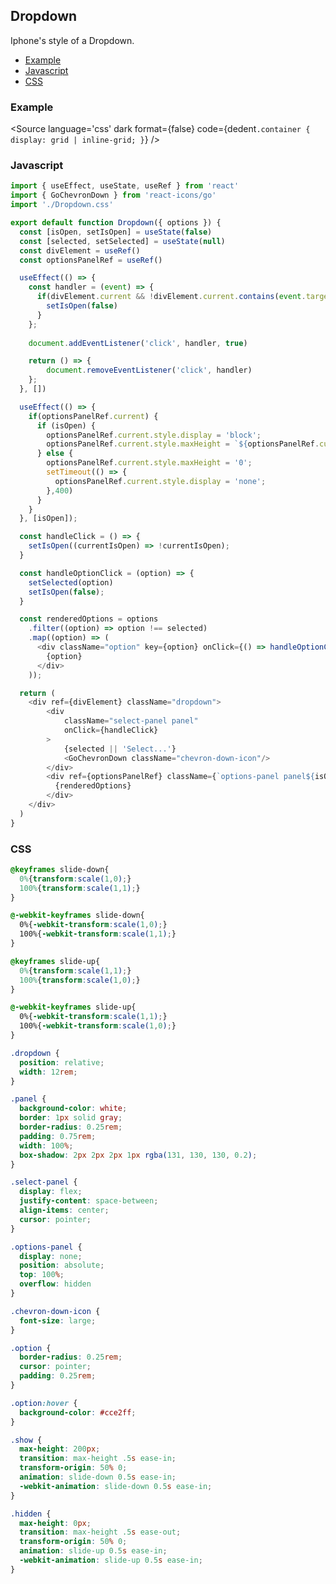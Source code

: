 <!-- Dropdown-MDX-Documentation.mdx -->



## Dropdown

Iphone's style of a Dropdown.

- [Example](#Example)
- [Javascript](#Javascript)
- [CSS](#CSS)

### Example
<Source
  language='css'
  dark
  format={false}
  code={dedent`
     .container {
       display: grid | inline-grid;
     }
  `}
/>

### Javascript
```javascript
import { useEffect, useState, useRef } from 'react'
import { GoChevronDown } from 'react-icons/go'
import './Dropdown.css'

export default function Dropdown({ options }) {
  const [isOpen, setIsOpen] = useState(false)
  const [selected, setSelected] = useState(null)
  const divElement = useRef()
  const optionsPanelRef = useRef()

  useEffect(() => {
    const handler = (event) => {
      if(divElement.current && !divElement.current.contains(event.target)) {
        setIsOpen(false)
      }
    };
    
    document.addEventListener('click', handler, true)

    return () => {
        document.removeEventListener('click', handler)
    };
  }, [])

  useEffect(() => {
    if(optionsPanelRef.current) {
      if (isOpen) {
        optionsPanelRef.current.style.display = 'block';
        optionsPanelRef.current.style.maxHeight = `${optionsPanelRef.current.scrollHeight}px`;
      } else {
        optionsPanelRef.current.style.maxHeight = '0';
        setTimeout(() => {
          optionsPanelRef.current.style.display = 'none';
        },400)
      }
    }
  }, [isOpen]);

  const handleClick = () => {
    setIsOpen((currentIsOpen) => !currentIsOpen);
  }

  const handleOptionClick = (option) => {
    setSelected(option)
    setIsOpen(false);
  }

  const renderedOptions = options
    .filter((option) => option !== selected)
    .map((option) => (
      <div className="option" key={option} onClick={() => handleOptionClick(option)}>
        {option}
      </div>
    ));

  return (
    <div ref={divElement} className="dropdown">
        <div
            className="select-panel panel" 
            onClick={handleClick}
        >
            {selected || 'Select...'}
            <GoChevronDown className="chevron-down-icon"/>
        </div>
        <div ref={optionsPanelRef} className={`options-panel panel${isOpen ? ' show' : ' hidden'}`} >
          {renderedOptions}
        </div>
    </div>
  )
}
```

### CSS

```css
@keyframes slide-down{
  0%{transform:scale(1,0);}
  100%{transform:scale(1,1);}
}

@-webkit-keyframes slide-down{
  0%{-webkit-transform:scale(1,0);}
  100%{-webkit-transform:scale(1,1);}
}

@keyframes slide-up{
  0%{transform:scale(1,1);}
  100%{transform:scale(1,0);}
}

@-webkit-keyframes slide-up{
  0%{-webkit-transform:scale(1,1);}
  100%{-webkit-transform:scale(1,0);}
}

.dropdown {
  position: relative;
  width: 12rem;
}

.panel {
  background-color: white;
  border: 1px solid gray;
  border-radius: 0.25rem;
  padding: 0.75rem;
  width: 100%;
  box-shadow: 2px 2px 2px 1px rgba(131, 130, 130, 0.2);
}

.select-panel {
  display: flex;
  justify-content: space-between;
  align-items: center;
  cursor: pointer;
}

.options-panel {
  display: none;
  position: absolute;
  top: 100%;
  overflow: hidden
}

.chevron-down-icon {
  font-size: large;
}

.option {
  border-radius: 0.25rem;
  cursor: pointer;
  padding: 0.25rem;
}

.option:hover {
  background-color: #cce2ff;
}

.show {
  max-height: 200px;
  transition: max-height .5s ease-in;
  transform-origin: 50% 0;
  animation: slide-down 0.5s ease-in;
  -webkit-animation: slide-down 0.5s ease-in;
}

.hidden {
  max-height: 0px;
  transition: max-height .5s ease-out;
  transform-origin: 50% 0;
  animation: slide-up 0.5s ease-in;
  -webkit-animation: slide-up 0.5s ease-in;
}
```
